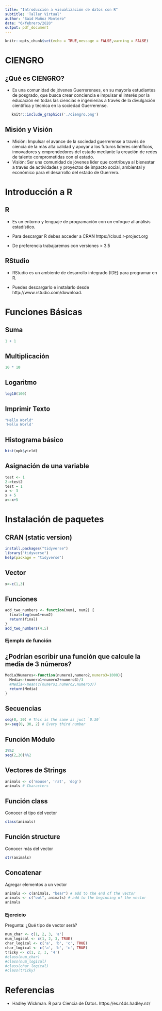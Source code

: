 ```yaml
---
title: "Introducción a visualización de datos con R"
subtitle: 'Taller Virtual'
author: "Said Muñoz Montero"
date: "6/febrero/2020"
output: pdf_document
---
```


```r
knitr::opts_chunk$set(echo = TRUE,message = FALSE,warning = FALSE)
```
# CIENGRO
## ¿Qué es CIENGRO?
- Es una comunidad de jóvenes Guerrerenses, en su mayoría estudiantes de posgrado,  que busca crear conciencia e impulsar el interés por la educación en todas las ciencias e ingenierías a través de la divulgación científica y técnica en la sociedad Guerrerense. 

```r
   knitr::include_graphics('./ciengro.png')
```

## Misión y Visión

- Misión: Impulsar el avance de la sociedad guerrerense a través de ciencia de la más alta calidad y apoyar a los futuros líderes científicos, innovadores y emprendedores del estado mediante la creación de redes de talento comprometidas con el estado.
- Visión: Ser una comunidad de jóvenes líder que contribuya al bienestar a través de actividades y proyectos de impacto social, ambiental y económico para el desarrollo del estado de Guerrero.

# Introducción a R

## R

- Es un entorno y lenguaje de programación con un enfoque al análisis estadístico.

- Para descargar R debes acceder a CRAN https://cloud.r-project.org

- De preferencia trabajaremos con versiones > 3.5

## RStudio

- RStudio es un ambiente de desarrollo integrado (IDE) para programar en R. 

- Puedes descargarlo e instalarlo desde http://www.rstudio.com/download.


# Funciones Básicas

## Suma
```r
1 + 1
```

## Multiplicación
```r
10 * 10
```
## Logaritmo
```r
log10(100)
```
## Imprimir Texto
```r
"Hello World"
'Hello World'
```
## Histograma básico
```r
hist(npk$yield)
```
## Asignación de una variable
```r
test <- 1
2->test2
test = 1
x <- 3
x + 5
x<-x+5
```

# Instalación de paquetes
## CRAN (static version)
```r
install.packages("tidyverse")
library("tidyverse")
help(package = "tidyverse")
```

## Vector
```r
x<-c(1,3)
```

## Funciones
```r
add_two_numbers <- function(num1, num2) {
  final=log(num1+num2)
  return(final)
}
add_two_numbers(4,5)
```
### Ejemplo de función

¿Podrían escribir una función que calcule la media de 3 números? 
---

```r
Media3Numeros<-function(numero1,numero2,numero3=1000){
  Media<-(numero1+numero2+numero3)/3
  #Media<-mean(c(numero1,numero2,numero3))
  return(Media)
}
```

## Secuencias

```r
seq(0, 30) # This is the same as just `0:30`
x<-seq(0, 30, 2) # Every third number
```

## Función Módulo

```r
3%%2
seq(2,20)%%2
```
## Vectores de Strings

```r
animals <- c('mouse', 'rat', 'dog')
animals # Characters
```

## Función class

Conocer el tipo del vector

```r
class(animals)
```

## Función structure

Conocer más del vector

```r
str(animals)
```

## Concatenar 

Agregar elementos a un vector

```r
animals <- c(animals, "bear") # add to the end of the vector
animals <- c("owl", animals) # add to the beginning of the vector
animals
```

### Ejercicio

Pregunta: ¿Qué tipo de vector será?

```r
num_char <- c(1, 2, 3, 'a')
num_logical <- c(1, 2, 3, TRUE)
char_logical <- c('a', 'b', 'c', TRUE)
char_logical <- c('a', 'b', 'c', TRUE)
tricky <- c(1, 2, 3, '4')
#class(num_char)
#class(num_logical)
#class(char_logical)
#class(tricky)
```


# Referencias

- Hadley Wickman. R para Ciencia de Datos. https://es.r4ds.hadley.nz/
